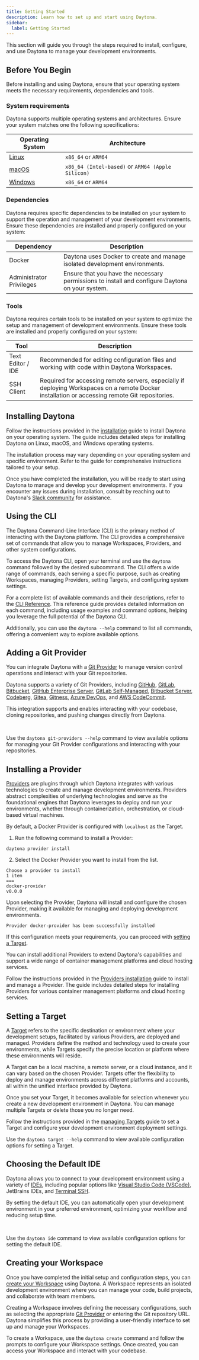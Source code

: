 ```yaml
---
title: Getting Started
description: Learn how to set up and start using Daytona.
sidebar:
  label: Getting Started
---
```



This section will guide you through the steps required to install, configure, and use Daytona to manage your development environments.

## Before You Begin

Before installing and using Daytona, ensure that your operating system meets the necessary requirements, dependencies and tools.

### System requirements

Daytona supports multiple operating systems and architectures. Ensure your system matches one the following specifications:

| **Operating System**                         | **Architecture**                                   |
|-----------------------------------------------| --------------------------------------------------|
| [Linux](/docs/installation/installation#linux)      | `x86_64` or `ARM64`                               |
| [macOS](/docs/installation/installation#macos)     | `x86_64 (Intel-based)` or `ARM64 (Apple Silicon)` |
| [Windows](/docs/installation/installation#windows) | `x86_64` or `ARM64`                               |

### Dependencies

Daytona requires specific dependencies to be installed on your system to support the operation and management of your development environments. Ensure these dependencies are installed and properly configured on your system:

| **Dependency**            | **Description**                                                                                 |
|---------------------------|-------------------------------------------------------------------------------------------------|
| Docker                    | Daytona uses Docker to create and manage isolated development environments.                     |
| Administrator Privileges  | Ensure that you have the necessary permissions to install and configure Daytona on your system. |

### Tools

Daytona requires certain tools to be installed on your system to optimize the setup and management of development environments. Ensure these tools are installed and properly configured on your system:

| **Tool**                          | **Description**                                                                                                                                 |
|-----------------------------------|-------------------------------------------------------------------------------------------------------------------------------------------------|
| Text Editor / IDE                 | Recommended for editing configuration files and working with code within Daytona Workspaces.                                                    |
| SSH Client                        | Required for accessing remote servers, especially if deploying Workspaces on a remote Docker installation or accessing remote Git repositories. |

## Installing Daytona

Follow the instructions provided in the [installation](/docs/installation/installation) guide to install Daytona on your operating system. The guide includes detailed steps for installing Daytona on Linux, macOS, and Windows operating systems.

The installation process may vary depending on your operating system and specific environment. Refer to the guide for comprehensive instructions tailored to your setup.

<DocumentList>
<DocumentListItem
    title="Linux Installation"
    href="/docs/installation/installation#linux"
  />
  <DocumentListItem
    title="macOS Installation"
    href="/docs/installation/installation#macos"
  />
  <DocumentListItem
    title="Windows Installation"
    href="/docs/installation/installation#windows"
  />
</DocumentList>

Once you have completed the installation, you will be ready to start using Daytona to manage and develop your development environments. If you encounter any issues during installation, consult by reaching out to Daytona's [Slack community](https://go.daytona.io/slack) for assistance.

## Using the CLI

The Daytona Command-Line Interface (CLI) is the primary method of interacting with the Daytona platform. The CLI provides a comprehensive set of commands that allow you to manage Workspaces, Providers, and other system configurations.

To access the Daytona CLI, open your terminal and use the `daytona` command followed by the desired subcommand. The CLI offers a wide range of commands, each serving a specific purpose, such as creating Workspaces, managing Providers, setting Targets, and configuring system settings.

For a complete list of available commands and their descriptions, refer to the [CLI Reference](/docs/reference/cli). This reference guide provides detailed information on each command, including usage examples and command options, helping you leverage the full potential of the Daytona CLI.

Additionally, you can use the `daytona --help` command to list all commands, offering a convenient way to explore available options.

<DocumentList>
<DocumentListItem
    title="CLI Reference"
    subtitle="Learn how to use the Daytona Command-Line Interface (CLI) to manage your development environments."
    href="/docs/reference/cli"
    expanded
  />
</DocumentList>

## Adding a Git Provider

You can integrate Daytona with a [Git Provider](/docs/configuration/git-providers) to manage version control operations and interact with your Git repositories.

Daytona supports a variety of Git Providers, including [GitHub](/docs/configuration/git-providers#github), [GitLab](/docs/configuration/git-providers#gitlab), [Bitbucket](/docs/configuration/git-providers#bitbucket), [GitHub Enterprise Server](/docs/configuration/git-providers#github-enterprise-server), [GitLab Self-Managed](/docs/configuration/git-providers#gitlab-self-managed), [Bitbucket Server](/docs/configuration/git-providers#bitbucket-server), [Codeberg](/docs/configuration/git-providers#codeberg), [Gitea](/docs/configuration/git-providers#gitea), [Gitness](/docs/configuration/git-providers#gitness), [Azure DevOps](/docs/configuration/git-providers#azure-devops), and [AWS CodeCommit](/docs/configuration/git-providers#aws-codecommit).

This integration supports and enables interacting with your codebase, cloning repositories, and pushing changes directly from Daytona.

<br />

<CardGrid gridNumber={3} mobileGridNumber={1} colsMinWidth='150px' colsMinWidthMobile='100px'>
    <TitleCard icon={githubLogo} title="GitHub" link="/configuration/git-providers#github" imageAlt="'GitHub logo"/>
    <TitleCard icon={gitlabLogo} title="GitLab" link="/configuration/git-providers#gitlab" imageAlt="GitLab logo"/>
    <TitleCard icon={bitbucketLogo} title="Bitbucket" link="/configuration/git-providers#bitbucket" imageAlt="BitBucket logo"/>
</CardGrid>

Use the `daytona git-providers --help` command to view available options for managing your Git Provider configurations and interacting with your repositories.

<DocumentList>
<DocumentListItem
    title="Add a Git Provider"
    subtitle="Learn how to add a Git Provider to Daytona and start managing your repositories effectively."
    href="/docs/configurationg/git-providers#add-a-git-provider"
    expanded
  />
</DocumentList>

## Installing a Provider

[Providers](/docs/configuration/providers) are plugins through which Daytona integrates with various technologies to create and manage development environments. Providers abstract complexities of underlying technologies and serve as the foundational engines that Daytona leverages to deploy and run your environments, whether through containerization, orchestration, or cloud-based virtual machines.

By default, a Docker Provider is configured with `localhost` as the Target.

1. Run the following command to install a Provider:

  ```shell
  daytona provider install
  ```

2. Select the Docker Provider you want to install from the list.

  ```text
  Choose a provider to install
  1 item
  ===
  docker-provider
  v0.0.0
  ```

Upon selecting the Provider, Daytona will install and configure the chosen Provider, making it available for managing and deploying development environments.

```text
Provider docker-provider has been successfully installed
```

If this configuration meets your requirements, you can proceed with [setting a Target](#setting-a-target).

You can install additional Providers to extend Daytona's capabilities and support a wide range of container management platforms and cloud hosting services.

Follow the instructions provided in the [Providers installation](/docs/configuration/providers) guide to install and manage a Provider. The guide includes detailed steps for installing Providers for various container management platforms and cloud hosting services.

<DocumentList>
<DocumentListItem
    title="Install a Provider"
    subtitle="Learn how to install a Provider and interface with the Daytona Server."
    href="/docs/configuration/providers"
    expanded
  />
</DocumentList>

## Setting a Target

A [Target](/docs/configuration/targets) refers to the specific destination or environment where your development setups, facilitated by various Providers, are deployed and managed. Providers define the method and technology used to create your environments, while Targets specify the precise location or platform where these environments will reside.

A Target can be a local machine, a remote server, or a cloud instance, and it can vary based on the chosen Provider. Targets offer the flexibility to deploy and manage environments across different platforms and accounts, all within the unified interface provided by Daytona.

Once you set your Target, it becomes available for selection whenever you create a new development environment in Daytona. You can manage multiple Targets or delete those you no longer need.

Follow the instructions provided in the [managing Targets](/docs/configuration/targets) guide to set a Target and configure your development environment deployment settings.

Use the `daytona target --help` command to view available configuration options for setting a Target.

<DocumentList>
<DocumentListItem
    title="Set a Target"
    subtitle="Learn how to set a Target to define how Daytona manages your development environment."
    href="/docs/configuration/targets"
    expanded
  />
</DocumentList>

## Choosing the Default IDE

Daytona allows you to connect to your development environment using a variety of [IDEs](/docs/usage/ide), including popular options like [Visual Studio Code (VSCode)](/docs/usage/ide#vs-code), JetBrains IDEs, and [Terminal SSH](/docs/usage/ide#terminal-ssh).

By setting the default IDE, you can automatically open your development environment in your preferred environment, optimizing your workflow and reducing setup time.

<br />

<CardGrid gridNumber={9} mobileGridNumber={2} colsMinWidth='16px' colsMinWidthMobile='98px'>
  <ImageCard icon={VSlogo} link="/usage/ide#vs-code" imageAlt="Visual Studio logo" />
  <ImageCard imageDark={PClogo} link="/usage/ide#jetbrains-pycharm-professional" imageAlt="PyCharm logo" />
  <ImageCard imageDark={IJlogo} link="/usage/ide#jetbrains-intellij-idea-ultimate" imageAlt="IntelliJ logo" />
  <ImageCard imageDark={WSlogo} link="/usage/ide#jetbrains-webstorm" imageAlt="WebStorm logo" />
  <ImageCard imageDark={GOlogo} link="/usage/ide#jetbrains-goland" imageAlt="GoLand logo" />
  <ImageCard imageDark={CLlogo} link="/usage/ide#jetbrains-clion" imageAlt="CLion logo" />
  <ImageCard imageDark={RDlogo} link="/usage/ide#jetbrains-rider" imageAlt="Rider logo" />
  <ImageCard imageDark={RMlogo} link="/usage/ide#jetbrains-rubymine" imageAlt="RubyMine logo"/>
  <ImageCard imageDark={TerminalSSHlogo} link="/usage/ide#terminal-ssh" imageAlt="Terminal SSH logo"/>
</CardGrid>

Use the `daytona ide` command to view available configuration options for setting the default IDE.

<DocumentList>
<DocumentListItem
    title="Set Default IDE"
    subtitle="Learn how to set your default IDE to automatically open your development environment."
    href="/docs/usage/ide#set-the-default-ide"
    expanded
  />
</DocumentList>

## Creating your Workspace

Once you have completed the initial setup and configuration steps, you can [create your Workspace](/docs/usage/workspaces#create-a-workspace) using Daytona. A Workspace represents an isolated development environment where you can manage your code, build projects, and collaborate with team members.

Creating a Workspace involves defining the necessary configurations, such as selecting the appropriate [Git Provider](/docs/configuration/git-providers) or entering the Git repository URL. Daytona simplifies this process by providing a user-friendly interface to set up and manage your Workspaces.

To create a Workspace, use the `daytona create` command and follow the prompts to configure your Workspace settings. Once created, you can access your Workspace and interact with your codebase.

<DocumentList>
<DocumentListItem
    title="Create a Workspace"
    subtitle="Learn how to create your Workspace using Daytona."
    href="/docs/usage/workspaces#create-a-workspace"
    expanded
  />
</DocumentList>

